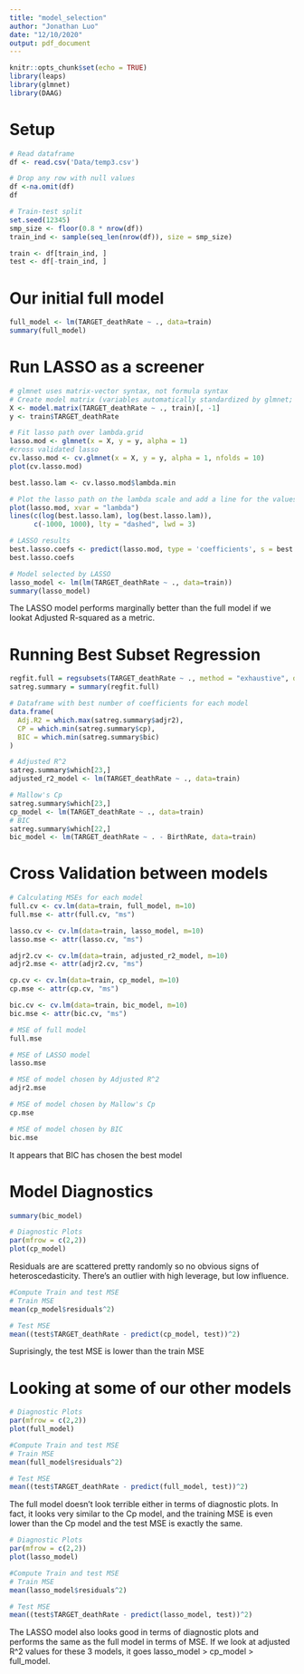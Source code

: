 ```yaml
---
title: "model_selection"
author: "Jonathan Luo"
date: "12/10/2020"
output: pdf_document
---
```


```r
knitr::opts_chunk$set(echo = TRUE)
library(leaps)
library(glmnet)
library(DAAG)
```

# Setup
```r
# Read dataframe
df <- read.csv('Data/temp3.csv')

# Drop any row with null values
df <-na.omit(df)
df
```

```r
# Train-test split
set.seed(12345)
smp_size <- floor(0.8 * nrow(df))
train_ind <- sample(seq_len(nrow(df)), size = smp_size)

train <- df[train_ind, ]
test <- df[-train_ind, ]
```

# Our initial full model
```r
full_model <- lm(TARGET_deathRate ~ ., data=train)
summary(full_model)
```

# Run LASSO as a screener
```r
# glmnet uses matrix-vector syntax, not formula syntax
# Create model matrix (variables automatically standardized by glmnet; intercept automatically included)
X <- model.matrix(TARGET_deathRate ~ ., train)[, -1]
y <- train$TARGET_deathRate

# Fit lasso path over lambda.grid
lasso.mod <- glmnet(x = X, y = y, alpha = 1)
#cross validated lasso 
cv.lasso.mod <- cv.glmnet(x = X, y = y, alpha = 1, nfolds = 10)
plot(cv.lasso.mod)

best.lasso.lam <- cv.lasso.mod$lambda.min

# Plot the lasso path on the lambda scale and add a line for the values at the best lambda
plot(lasso.mod, xvar = "lambda")
lines(c(log(best.lasso.lam), log(best.lasso.lam)), 
      c(-1000, 1000), lty = "dashed", lwd = 3)
```
```r
# LASSO results
best.lasso.coefs <- predict(lasso.mod, type = 'coefficients', s = best.lasso.lam)
best.lasso.coefs
```
```r
# Model selected by LASSO
lasso_model <- lm(lm(TARGET_deathRate ~ ., data=train))
summary(lasso_model)
```
The LASSO model performs marginally better than the full model if we lookat Adjusted R-squared as a metric.

# Running Best Subset Regression
```r
regfit.full = regsubsets(TARGET_deathRate ~ ., method = "exhaustive", data = train, nvmax = 30)
satreg.summary = summary(regfit.full)

# Dataframe with best number of coefficients for each model
data.frame(
  Adj.R2 = which.max(satreg.summary$adjr2),
  CP = which.min(satreg.summary$cp),
  BIC = which.min(satreg.summary$bic)
)
```
```r
# Adjusted R^2
satreg.summary$which[23,]
adjusted_r2_model <- lm(TARGET_deathRate ~ ., data=train)

# Mallow's Cp
satreg.summary$which[23,]
cp_model <- lm(TARGET_deathRate ~ ., data=train)
# BIC
satreg.summary$which[22,]
bic_model <- lm(TARGET_deathRate ~ . - BirthRate, data=train)
```
# Cross Validation between models
```r
# Calculating MSEs for each model
full.cv <- cv.lm(data=train, full_model, m=10)
full.mse <- attr(full.cv, "ms")

lasso.cv <- cv.lm(data=train, lasso_model, m=10)
lasso.mse <- attr(lasso.cv, "ms")

adjr2.cv <- cv.lm(data=train, adjusted_r2_model, m=10)
adjr2.mse <- attr(adjr2.cv, "ms")

cp.cv <- cv.lm(data=train, cp_model, m=10)
cp.mse <- attr(cp.cv, "ms")

bic.cv <- cv.lm(data=train, bic_model, m=10)
bic.mse <- attr(bic.cv, "ms")
```
```r
# MSE of full model
full.mse

# MSE of LASSO model
lasso.mse

# MSE of model chosen by Adjusted R^2
adjr2.mse

# MSE of model chosen by Mallow's Cp
cp.mse

# MSE of model chosen by BIC
bic.mse
```
It appears that BIC has chosen the best model

# Model Diagnostics
```r
summary(bic_model)
```

```r
# Diagnostic Plots
par(mfrow = c(2,2))
plot(cp_model)
```
Residuals are are scattered pretty randomly so no obvious signs of heteroscedasticity. There's an outlier with high leverage, but low influence.

```r
#Compute Train and test MSE
# Train MSE
mean(cp_model$residuals^2)

# Test MSE
mean((test$TARGET_deathRate - predict(cp_model, test))^2)
```
Suprisingly, the test MSE is lower than the train MSE

# Looking at some of our other models

```r
# Diagnostic Plots
par(mfrow = c(2,2))
plot(full_model)
```

```r
#Compute Train and test MSE
# Train MSE
mean(full_model$residuals^2)

# Test MSE
mean((test$TARGET_deathRate - predict(full_model, test))^2)
```
The full model doesn't look terrible either in terms of diagnostic plots. In fact, it looks very similar to the Cp model, and the training MSE is even lower than the Cp model and the test MSE is exactly the same.

```r
# Diagnostic Plots
par(mfrow = c(2,2))
plot(lasso_model)
```

```r
#Compute Train and test MSE
# Train MSE
mean(lasso_model$residuals^2)

# Test MSE
mean((test$TARGET_deathRate - predict(lasso_model, test))^2)
```

The LASSO model also looks good in terms of diagnostic plots and performs the same as the full model in terms of MSE. If we look at adjusted R^2 values for these 3 models, it goes lasso_model > cp_model > full_model.



